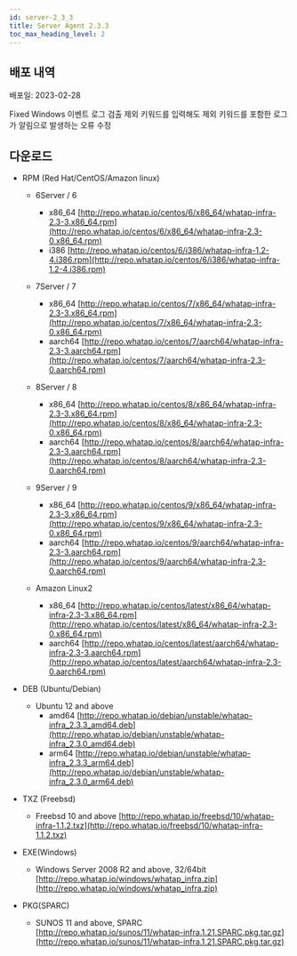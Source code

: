 ```yaml
---
id: server-2_3_3
title: Server Agent 2.3.3
toc_max_heading_level: 2
---
```



## 배포 내역

배포일: 2023-02-28

<Status>Fixed</Status> Windows 이벤트 로그 검출 제외 키워드를 입력해도 제외 키워드를 포함한 로그가 알림으로 발생하는 오류 수정

## 다운로드

- RPM (Red Hat/CentOS/Amazon linux)

    - 6Server / 6

        - x86_64 [http://repo.whatap.io/centos/6/x86_64/whatap-infra-2.3-3.x86_64.rpm](http://repo.whatap.io/centos/6/x86_64/whatap-infra-2.3-0.x86_64.rpm)
        - i386 [http://repo.whatap.io/centos/6/i386/whatap-infra-1.2-4.i386.rpm](http://repo.whatap.io/centos/6/i386/whatap-infra-1.2-4.i386.rpm)

    - 7Server / 7

        - x86_64 [http://repo.whatap.io/centos/7/x86_64/whatap-infra-2.3-3.x86_64.rpm](http://repo.whatap.io/centos/7/x86_64/whatap-infra-2.3-0.x86_64.rpm)
        - aarch64 [http://repo.whatap.io/centos/7/aarch64/whatap-infra-2.3-3.aarch64.rpm](http://repo.whatap.io/centos/7/aarch64/whatap-infra-2.3-0.aarch64.rpm)

    - 8Server / 8

        - x86_64 [http://repo.whatap.io/centos/8/x86_64/whatap-infra-2.3-3.x86_64.rpm](http://repo.whatap.io/centos/8/x86_64/whatap-infra-2.3-0.x86_64.rpm)
        - aarch64 [http://repo.whatap.io/centos/8/aarch64/whatap-infra-2.3-3.aarch64.rpm](http://repo.whatap.io/centos/8/aarch64/whatap-infra-2.3-0.aarch64.rpm)

    - 9Server / 9

        - x86_64 [http://repo.whatap.io/centos/9/x86_64/whatap-infra-2.3-3.x86_64.rpm](http://repo.whatap.io/centos/9/x86_64/whatap-infra-2.3-0.x86_64.rpm)
        - aarch64 [http://repo.whatap.io/centos/9/aarch64/whatap-infra-2.3-3.aarch64.rpm](http://repo.whatap.io/centos/9/aarch64/whatap-infra-2.3-0.aarch64.rpm)

    - Amazon Linux2

        - x86_64 [http://repo.whatap.io/centos/latest/x86_64/whatap-infra-2.3-3.x86_64.rpm](http://repo.whatap.io/centos/latest/x86_64/whatap-infra-2.3-0.x86_64.rpm)
        - aarch64 [http://repo.whatap.io/centos/latest/aarch64/whatap-infra-2.3-3.aarch64.rpm](http://repo.whatap.io/centos/latest/aarch64/whatap-infra-2.3-0.aarch64.rpm)

- DEB (Ubuntu/Debian)

    - Ubuntu 12 and above
        - amd64 [http://repo.whatap.io/debian/unstable/whatap-infra_2.3.3_amd64.deb](http://repo.whatap.io/debian/unstable/whatap-infra_2.3.0_amd64.deb)
        - arm64 [http://repo.whatap.io/debian/unstable/whatap-infra_2.3.3_arm64.deb](http://repo.whatap.io/debian/unstable/whatap-infra_2.3.0_arm64.deb)

- TXZ (Freebsd)
    - Freebsd 10 and above [http://repo.whatap.io/freebsd/10/whatap-infra-1.1.2.txz](http://repo.whatap.io/freebsd/10/whatap-infra-1.1.2.txz)

- EXE(Windows)
    - Windows Server 2008 R2 and above, 32/64bit [http://repo.whatap.io/windows/whatap_infra.zip](http://repo.whatap.io/windows/whatap_infra.zip)

- PKG(SPARC)
    - SUNOS 11 and above, SPARC [http://repo.whatap.io/sunos/11/whatap-infra.1.21.SPARC.pkg.tar.gz](http://repo.whatap.io/sunos/11/whatap-infra.1.21.SPARC.pkg.tar.gz)
